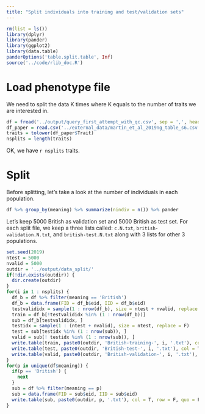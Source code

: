 ```yaml
---
title: "Split individuals into training and test/validation sets"
---
```


```r
rm(list = ls())
library(dplyr)
library(pander)
library(ggplot2)
library(data.table)
panderOptions('table.split.table', Inf)
source('../code/rlib_doc.R')
```

# Load phenotype file

We need to split the data K times where K equals to the number of traits we are interested in.

```r
df = fread('../output/query_first_attempt_with_qc.csv', sep = ',', header = T, data.table = F)
df_paper = read.csv('../external_data/martin_et_al_2019ng_table_s6.csv')
traits = tolower(df_paper$Trait)
nsplits = length(traits)
```

OK, we have `r nsplits` traits.

# Split

Before splitting, let's take a look at the number of individuals in each population.

```r
df %>% group_by(meaning) %>% summarize(nindiv = n()) %>% pander
```

Let's keep 5000 British as validation set and 5000 British as test set. 
For each split file, we keep a three lists called: `c.N.txt`, `british-validation.N.txt`, and `british-test.N.txt` along with 3 lists for other 3 populations. 

```r
set.seed(2019)
ntest = 5000
nvalid = 5000
outdir = '../output/data_split/'
if(!dir.exists(outdir)) {
  dir.create(outdir)
}
for(i in 1 : nsplits) {
  df_b = df %>% filter(meaning == 'British')
  df_b = data.frame(FID = df_b$eid, IID = df_b$eid)
  testvalididx = sample(1 : nrow(df_b), size = ntest + nvalid, replace = F)
  train = df_b[!testvalididx %in% (1 : nrow(df_b))]
  sub = df_b[testvalididx, ]
  testidx = sample(1 : (ntest + nvalid), size = ntest, replace = F)
  test = sub[testidx %in% (1 : nrow(sub)), ]
  valid = sub[! testidx %in% (1 : nrow(sub)), ]
  write.table(train, paste0(outdir, 'British-training-', i, '.txt'), col = T, row = F, quo = F)
  write.table(test, paste0(outdir, 'British-test-', i, '.txt'), col = T, row = F, quo = F)
  write.table(valid, paste0(outdir, 'British-validation-', i, '.txt'), col = T, row = F, quo = F)
}
for(p in unique(df$meaning)) {
  if(p == 'British') {
    next
  }
  sub = df %>% filter(meaning == p)
  sub = data.frame(FID = sub$eid, IID = sub$eid)
  write.table(sub, paste0(outdir, p, '.txt'), col = T, row = F, quo = F)
}
```